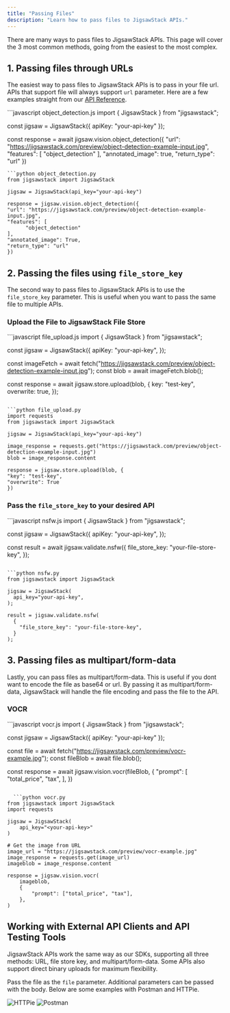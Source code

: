 ```yaml
---
title: "Passing Files"
description: "Learn how to pass files to JigsawStack APIs."
---
```


There are many ways to pass files to JigsawStack APIs. This page will cover the 3 most common methods, going from the easiest to the most complex.

## 1. Passing files through URLs
The easiest way to pass files to JigsawStack APIs is to pass in your file url. APIs that support file will always support `url` parameter.
Here are a few examples straight from our [API Reference](/docs/api-reference).

<CodeGroup>
  ```javascript object_detection.js
import { JigsawStack } from "jigsawstack";

const jigsaw = JigsawStack({ apiKey: "your-api-key" });

const response = await jigsaw.vision.object_detection({
  "url": "https://jigsawstack.com/preview/object-detection-example-input.jpg",
  "features": [
        "object_detection"
  ],
  "annotated_image": true,
  "return_type": "url"
})
  ```
  ```python object_detection.py
  from jigsawstack import JigsawStack

jigsaw = JigsawStack(api_key="your-api-key")

response = jigsaw.vision.object_detection({
  "url": "https://jigsawstack.com/preview/object-detection-example-input.jpg",
  "features": [
        "object_detection"
  ],
  "annotated_image": True,
  "return_type": "url"
})
  ```
</CodeGroup>



## 2. Passing the files using `file_store_key`

The second way to pass files to JigsawStack APIs is to use the `file_store_key` parameter.
This is useful when you want to pass the same file to multiple APIs. 

### Upload the File to JigsawStack File Store
<CodeGroup>
  ```javascript file_upload.js
import { JigsawStack } from "jigsawstack";

const jigsaw = JigsawStack({
apiKey: "your-api-key",
});

const imageFetch = await fetch("https://jigsawstack.com/preview/object-detection-example-input.jpg");
const blob = await imageFetch.blob();

const response = await jigsaw.store.upload(blob, {
key: "test-key",
overwrite: true,
});
  ```

  ```python file_upload.py
import requests
from jigsawstack import JigsawStack

jigsaw = JigsawStack(api_key="your-api-key")

image_response = requests.get("https://jigsawstack.com/preview/object-detection-example-input.jpg")
blob = image_response.content

response = jigsaw.store.upload(blob, {
"key": "test-key",
"overwrite": True
})
  ```
</CodeGroup>

### Pass the `file_store_key` to your desired API
<CodeGroup>
```javascript nsfw.js
import { JigsawStack } from "jigsawstack";

const jigsaw = JigsawStack({
  apiKey: "your-api-key",
});

const result = await jigsaw.validate.nsfw({
  file_store_key: "your-file-store-key",
});
```

```python nsfw.py
from jigsawstack import JigsawStack

jigsaw = JigsawStack(
  api_key="your-api-key",
);

result = jigsaw.validate.nsfw(
  {
    "file_store_key": "your-file-store-key",
  }
);
```

</CodeGroup>

## 3. Passing files as multipart/form-data
Lastly, you can pass files as multipart/form-data. This is useful if you dont want to encode the file as base64 or url.
By passing it as multipart/form-data, JigsawStack will handle the file encoding and pass the file to the API.


### VOCR 
<CodeGroup>
```javascript vocr.js 
import { JigsawStack } from "jigsawstack";

const jigsaw = JigsawStack({ apiKey: "your-api-key" });

const file = await fetch("https://jigsawstack.com/preview/vocr-example.jpg");
const fileBlob = await file.blob();

const response = await jigsaw.vision.vocr(fileBlob, {
  "prompt": [
        "total_price",
        "tax",
  ],
})
```

  ```python vocr.py
from jigsawstack import JigsawStack
import requests

jigsaw = JigsawStack(
    api_key="<your-api-key>"
)

# Get the image from URL
image_url = "https://jigsawstack.com/preview/vocr-example.jpg"
image_response = requests.get(image_url)
imageblob = image_response.content

response = jigsaw.vision.vocr(
    imageblob,
    {
        "prompt": ["total_price", "tax"],
    },
)
  ```
</CodeGroup>

## Working with External API Clients and API Testing Tools 
JigsawStack APIs work the same way as our SDKs, supporting all three methods: 
URL, file store key, and multipart/form-data. Some APIs also support direct binary uploads for maximum flexibility.

Pass the file as the `file` parameter.
Additional parameters can be passed with the body. Below are some examples with Postman and HTTPie.

<Tabs>
<Tab title="HTTPie">
<img src="/images/httpie.png" alt="HTTPie" />
</Tab>
<Tab title="Postman">
<img src="/images/postman.png" alt="Postman" />
</Tab>
</Tabs>


